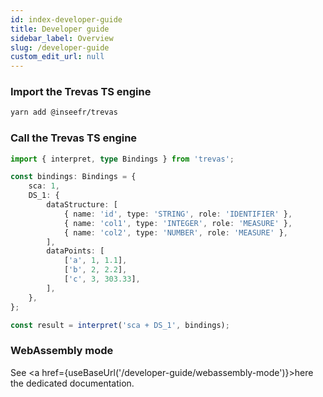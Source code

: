 ```yaml
---
id: index-developer-guide
title: Developer guide
sidebar_label: Overview
slug: /developer-guide
custom_edit_url: null
---
```



### Import the Trevas TS engine

```bash
yarn add @inseefr/trevas
```

### Call the Trevas TS engine

```typescript
import { interpret, type Bindings } from 'trevas';

const bindings: Bindings = {
	sca: 1,
	DS_1: {
		dataStructure: [
			{ name: 'id', type: 'STRING', role: 'IDENTIFIER' },
			{ name: 'col1', type: 'INTEGER', role: 'MEASURE' },
			{ name: 'col2', type: 'NUMBER', role: 'MEASURE' },
		],
		dataPoints: [
			['a', 1, 1.1],
			['b', 2, 2.2],
			['c', 3, 303.33],
		],
	},
};

const result = interpret('sca + DS_1', bindings);
```

### WebAssembly mode

See <a href={useBaseUrl('/developer-guide/webassembly-mode')}>here</a> the dedicated documentation.

